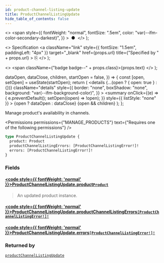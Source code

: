 ```yaml
---
id: product-channel-listing-update
title: ProductChannelListingUpdate
hide_table_of_contents: false
---
```


  <>
    <span
      style={{
        fontWeight: "normal",
        fontSize: ".5em",
        color: "var(--ifm-color-secondary-darkest)",
      }}
    >
      &nbsp;●&nbsp;
    </span>
  </>
);

  <>
    Specification
    <a
      className="link"
      style={{ fontSize: "1.5em", paddingLeft: "4px" }}
      target="\_blank"
      href={props.url}
      title={"Specified by " + props.url}
    >
      ⎘
    </a>
  </>
);

  <>
    <span className={"badge badge--" + props.class}>{props.text}</span>
  </>
);


  dataOpen,
  dataClose,
  children,
  startOpen = false,
}) => {
  const [open, setOpen] = useState(startOpen);
  return (
    <details
      {...(open ? { open: true } : {})}
      className="details"
      style={{
        border: "none",
        boxShadow: "none",
        background: "var(--ifm-background-color)",
      }}
    >
      <summary
        onClick={(e) => {
          e.preventDefault();
          setOpen((open) => !open);
        }}
        style={{ listStyle: "none" }}
      >
        {open ? dataOpen : dataClose}
      </summary>
      {open && children}
    </details>
  );
};

Manage product's availability in channels.

<Permissions
  permissions={"MANAGE_PRODUCTS"}
  text={"Requires one of the following permissions"}
/>

```graphql
type ProductChannelListingUpdate {
  product: Product
  productChannelListingErrors: [ProductChannelListingError!]!
  errors: [ProductChannelListingError!]!
}
```

### Fields

#### [<code style={{ fontWeight: 'normal' }}>ProductChannelListingUpdate.<b>product</b></code>](#)<Bullet />[`Product`](../../../api-reference/products/objects/product) <Badge class="secondary" text="object"/>

> An updated product instance.

#### [<code style={{ fontWeight: 'normal' }}>ProductChannelListingUpdate.<b>productChannelListingErrors</b></code>](#)<Bullet />[`[ProductChannelListingError!]!`](../../../api-reference/products/objects/product-channel-listing-error) <Badge class="secondary" text="deprecated"/> <Badge class="secondary" text="non-null"/> <Badge class="secondary" text="object"/>

> <Badge
>   class="warning"
>   text="DEPRECATED: This field will be removed in Saleor 4.0. Use `errors` field instead."
> />

#### [<code style={{ fontWeight: 'normal' }}>ProductChannelListingUpdate.<b>errors</b></code>](#)<Bullet />[`[ProductChannelListingError!]!`](../../../api-reference/products/objects/product-channel-listing-error) <Badge class="secondary" text="non-null"/> <Badge class="secondary" text="object"/>

>

### Returned by

[`productChannelListingUpdate`](../../../api-reference/products/mutations/product-channel-listing-update) <Badge class="secondary" text="mutation"/>

